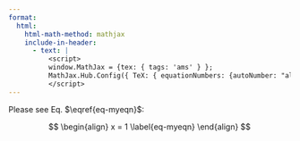 ```yaml
---
format:
  html:
    html-math-method: mathjax
    include-in-header:
      - text: |
          <script>
          window.MathJax = {tex: { tags: 'ams' } };
          MathJax.Hub.Config({ TeX: { equationNumbers: {autoNumber: "all"} } });
          </script>
---
```


Please see Eq. $\eqref{eq-myeqn}$:

$$
\begin{align}
x = 1 \label{eq-myeqn}
\end{align}
$$